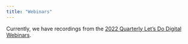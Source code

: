 ```yaml
---
title: "Webinars"
---
```


Currently, we have recordings from the [2022 Quarterly Let's Do Digital Webinars](quarterly/index.qmd).

